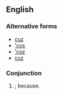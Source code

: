 ==English==

===Alternative forms===
* [[cuz]]
* [['cos]]
* [['coz]]
* [[coz]]

===Conjunction===
{{en-con}}

# {{context|slang|US|lang=en}} {{eye dialect of|'cause|nodot=1|lang=en}}; because.